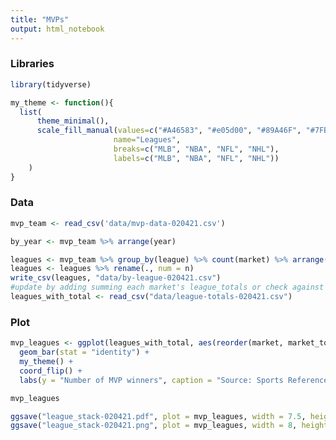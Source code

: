 ```yaml
---
title: "MVPs"
output: html_notebook
---
```


### Libraries

```r
library(tidyverse)
```


```r
my_theme <- function(){
  list(
      theme_minimal(),
      scale_fill_manual(values=c("#A46583", "#e05d00", "#89A46F", "#7FBDFF"), 
                       name="Leagues",
                       breaks=c("MLB", "NBA", "NFL", "NHL"),
                       labels=c("MLB", "NBA", "NFL", "NHL"))
    )
}
```

### Data

```r
mvp_team <- read_csv('data/mvp-data-020421.csv')

by_year <- mvp_team %>% arrange(year)

leagues <- mvp_team %>% group_by(league) %>% count(market) %>% arrange(market) %>% ungroup()
leagues <- leagues %>% rename(., num = n)
write_csv(leagues, "data/by-league-020421.csv")
#update by adding summing each market's league_totals or check against original data total_mvps
leagues_with_total <- read_csv("data/league-totals-020421.csv") 
```

### Plot

```r
mvp_leagues <- ggplot(leagues_with_total, aes(reorder(market, market_total), league_total, fill = league)) +
  geom_bar(stat = "identity") + 
  my_theme() +
  coord_flip() +
  labs(y = "Number of MVP winners", caption = "Source: Sports Reference") #title = "Major sport MVPs by market since 1957", 

mvp_leagues 

ggsave("league_stack-020421.pdf", plot = mvp_leagues, width = 7.5, height = 9, units = "in", dpi = 300)
ggsave("league_stack-020421.png", plot = mvp_leagues, width = 8, height = 8, units = "in", dpi = 300)
```